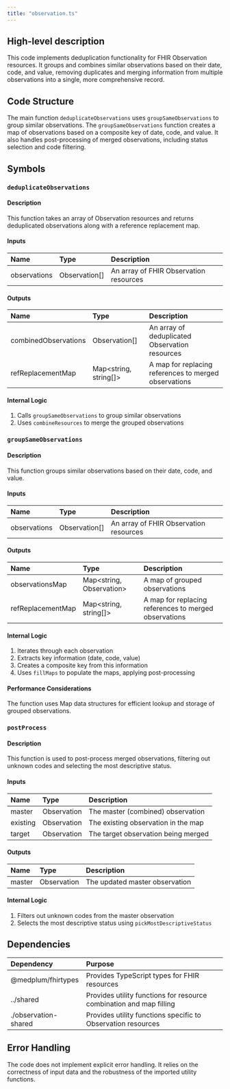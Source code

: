 ```yaml
---
title: "observation.ts"
---
```


## High-level description
This code implements deduplication functionality for FHIR Observation resources. It groups and combines similar observations based on their date, code, and value, removing duplicates and merging information from multiple observations into a single, more comprehensive record.

## Code Structure
The main function `deduplicateObservations` uses `groupSameObservations` to group similar observations. The `groupSameObservations` function creates a map of observations based on a composite key of date, code, and value. It also handles post-processing of merged observations, including status selection and code filtering.

## Symbols

### `deduplicateObservations`
#### Description
This function takes an array of Observation resources and returns deduplicated observations along with a reference replacement map.

#### Inputs
| Name | Type | Description |
|:-----|:-----|:------------|
| observations | Observation[] | An array of FHIR Observation resources |

#### Outputs
| Name | Type | Description |
|:-----|:-----|:------------|
| combinedObservations | Observation[] | An array of deduplicated Observation resources |
| refReplacementMap | Map&lt;string, string[]&gt; | A map for replacing references to merged observations |

#### Internal Logic
1. Calls `groupSameObservations` to group similar observations
2. Uses `combineResources` to merge the grouped observations

### `groupSameObservations`
#### Description
This function groups similar observations based on their date, code, and value.

#### Inputs
| Name | Type | Description |
|:-----|:-----|:------------|
| observations | Observation[] | An array of FHIR Observation resources |

#### Outputs
| Name | Type | Description |
|:-----|:-----|:------------|
| observationsMap | Map&lt;string, Observation&gt; | A map of grouped observations |
| refReplacementMap | Map&lt;string, string[]&gt; | A map for replacing references to merged observations |

#### Internal Logic
1. Iterates through each observation
2. Extracts key information (date, code, value)
3. Creates a composite key from this information
4. Uses `fillMaps` to populate the maps, applying post-processing

#### Performance Considerations
The function uses Map data structures for efficient lookup and storage of grouped observations.

### `postProcess`
#### Description
This function is used to post-process merged observations, filtering out unknown codes and selecting the most descriptive status.

#### Inputs
| Name | Type | Description |
|:-----|:-----|:------------|
| master | Observation | The master (combined) observation |
| existing | Observation | The existing observation in the map |
| target | Observation | The target observation being merged |

#### Outputs
| Name | Type | Description |
|:-----|:-----|:------------|
| master | Observation | The updated master observation |

#### Internal Logic
1. Filters out unknown codes from the master observation
2. Selects the most descriptive status using `pickMostDescriptiveStatus`

## Dependencies
| Dependency | Purpose |
|:-----------|:--------|
| @medplum/fhirtypes | Provides TypeScript types for FHIR resources |
| ../shared | Provides utility functions for resource combination and map filling |
| ./observation-shared | Provides utility functions specific to Observation resources |

## Error Handling
The code does not implement explicit error handling. It relies on the correctness of input data and the robustness of the imported utility functions.